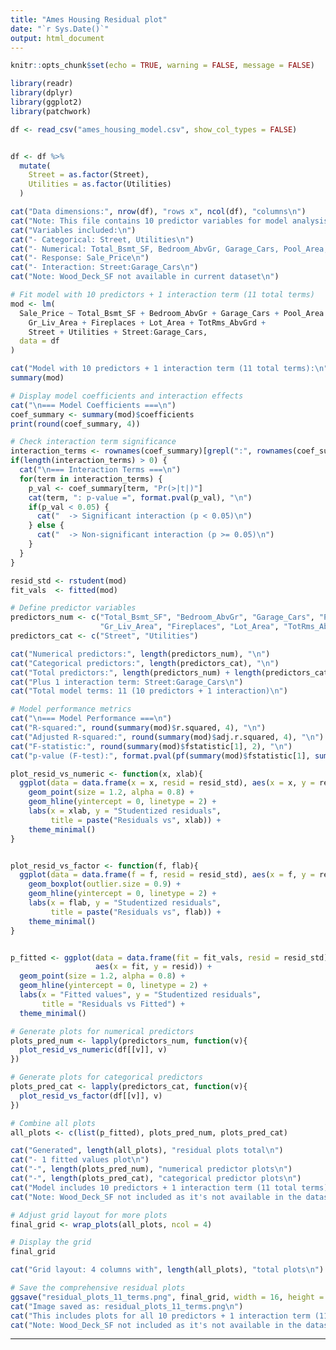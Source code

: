 ---
title: "Ames Housing Residual plot"
date: "`r Sys.Date()`"
output: html_document
---

```{r setup, include=FALSE}
knitr::opts_chunk$set(echo = TRUE, warning = FALSE, message = FALSE)
```



```{r load-packages}

library(readr)
library(dplyr)
library(ggplot2)
library(patchwork)
```



```{r load-data}

df <- read_csv("ames_housing_model.csv", show_col_types = FALSE)


df <- df %>%
  mutate(
    Street = as.factor(Street),
    Utilities = as.factor(Utilities)
  )

cat("Data dimensions:", nrow(df), "rows x", ncol(df), "columns\n")
cat("Note: This file contains 10 predictor variables for model analysis\n")
cat("Variables included:\n")
cat("- Categorical: Street, Utilities\n")
cat("- Numerical: Total_Bsmt_SF, Bedroom_AbvGr, Garage_Cars, Pool_Area, Gr_Liv_Area, Fireplaces, Lot_Area, TotRms_AbvGrd\n")
cat("- Response: Sale_Price\n")
cat("- Interaction: Street:Garage_Cars\n")
cat("Note: Wood_Deck_SF not available in current dataset\n")
```



```{r fit-model}

# Fit model with 10 predictors + 1 interaction term (11 total terms)
mod <- lm(
  Sale_Price ~ Total_Bsmt_SF + Bedroom_AbvGr + Garage_Cars + Pool_Area + 
    Gr_Liv_Area + Fireplaces + Lot_Area + TotRms_AbvGrd + 
    Street + Utilities + Street:Garage_Cars,
  data = df
)

cat("Model with 10 predictors + 1 interaction term (11 total terms):\n")
summary(mod)

# Display model coefficients and interaction effects
cat("\n=== Model Coefficients ===\n")
coef_summary <- summary(mod)$coefficients
print(round(coef_summary, 4))

# Check interaction term significance
interaction_terms <- rownames(coef_summary)[grepl(":", rownames(coef_summary))]
if(length(interaction_terms) > 0) {
  cat("\n=== Interaction Terms ===\n")
  for(term in interaction_terms) {
    p_val <- coef_summary[term, "Pr(>|t|)"]
    cat(term, ": p-value =", format.pval(p_val), "\n")
    if(p_val < 0.05) {
      cat("  -> Significant interaction (p < 0.05)\n")
    } else {
      cat("  -> Non-significant interaction (p >= 0.05)\n")
    }
  }
}
```



```{r calculate-residuals}

resid_std <- rstudent(mod)
fit_vals  <- fitted(mod)

# Define predictor variables
predictors_num <- c("Total_Bsmt_SF", "Bedroom_AbvGr", "Garage_Cars", "Pool_Area", 
                    "Gr_Liv_Area", "Fireplaces", "Lot_Area", "TotRms_AbvGrd")
predictors_cat <- c("Street", "Utilities")

cat("Numerical predictors:", length(predictors_num), "\n")
cat("Categorical predictors:", length(predictors_cat), "\n")
cat("Total predictors:", length(predictors_num) + length(predictors_cat), "\n")
cat("Plus 1 interaction term: Street:Garage_Cars\n")
cat("Total model terms: 11 (10 predictors + 1 interaction)\n")

# Model performance metrics
cat("\n=== Model Performance ===\n")
cat("R-squared:", round(summary(mod)$r.squared, 4), "\n")
cat("Adjusted R-squared:", round(summary(mod)$adj.r.squared, 4), "\n")
cat("F-statistic:", round(summary(mod)$fstatistic[1], 2), "\n")
cat("p-value (F-test):", format.pval(pf(summary(mod)$fstatistic[1], summary(mod)$fstatistic[2], summary(mod)$fstatistic[3], lower.tail = FALSE)), "\n")
```



```{r residual-functions}

plot_resid_vs_numeric <- function(x, xlab){
  ggplot(data = data.frame(x = x, resid = resid_std), aes(x = x, y = resid)) +
    geom_point(size = 1.2, alpha = 0.8) +
    geom_hline(yintercept = 0, linetype = 2) +
    labs(x = xlab, y = "Studentized residuals",
         title = paste("Residuals vs", xlab)) +
    theme_minimal()
}


plot_resid_vs_factor <- function(f, flab){
  ggplot(data = data.frame(f = f, resid = resid_std), aes(x = f, y = resid)) +
    geom_boxplot(outlier.size = 0.9) +
    geom_hline(yintercept = 0, linetype = 2) +
    labs(x = flab, y = "Studentized residuals",
         title = paste("Residuals vs", flab)) +
    theme_minimal()
}


p_fitted <- ggplot(data = data.frame(fit = fit_vals, resid = resid_std),
                   aes(x = fit, y = resid)) +
  geom_point(size = 1.2, alpha = 0.8) +
  geom_hline(yintercept = 0, linetype = 2) +
  labs(x = "Fitted values", y = "Studentized residuals",
       title = "Residuals vs Fitted") +
  theme_minimal()
```



```{r generate-plots}

# Generate plots for numerical predictors
plots_pred_num <- lapply(predictors_num, function(v){
  plot_resid_vs_numeric(df[[v]], v)
})

# Generate plots for categorical predictors
plots_pred_cat <- lapply(predictors_cat, function(v){
  plot_resid_vs_factor(df[[v]], v)
})

# Combine all plots
all_plots <- c(list(p_fitted), plots_pred_num, plots_pred_cat)

cat("Generated", length(all_plots), "residual plots total\n")
cat("- 1 fitted values plot\n")
cat("-", length(plots_pred_num), "numerical predictor plots\n")
cat("-", length(plots_pred_cat), "categorical predictor plots\n")
cat("Model includes 10 predictors + 1 interaction term (11 total terms)\n")
cat("Note: Wood_Deck_SF not included as it's not available in the dataset\n")
```



```{r display-grid, fig.width=18, fig.height=15}

# Adjust grid layout for more plots
final_grid <- wrap_plots(all_plots, ncol = 4)

# Display the grid
final_grid

cat("Grid layout: 4 columns with", length(all_plots), "total plots\n")
```



```{r save-plot}

# Save the comprehensive residual plots
ggsave("residual_plots_11_terms.png", final_grid, width = 16, height = 12, dpi = 300)
cat("Image saved as: residual_plots_11_terms.png\n")
cat("This includes plots for all 10 predictors + 1 interaction term (11 total terms)\n")
cat("Note: Wood_Deck_SF not included as it's not available in the dataset\n")
```

---



